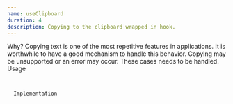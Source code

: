 ```yaml
---
name: useClipboard
duration: 4
description: Copying to the clipboard wrapped in hook.
---
```


<Section>
  <XL>Why?</XL>
  <M>
    Copying text is one of the most repetitive features in applications. It is
    worthwhile to have a good mechanism to handle this behavior. Copying may be
    unsupported or an error may occur. These cases needs to be handled.
  </M>
</Section>

<Section>
  <XL>Usage</XL>
  <Code
    mode="dynamic"
    lang="tsx"
    linesCount={20}
    description="Clean as hell"
    src="/snippets/courses/react-hooks-spellbook/UseClipboardUsage.tsx"
  />
</Section>

<Section>
  <XL>Implementation</XL>
  <Code
    mode="dynamic"
    lang="ts"
    linesCount={63}
    description="A little detail and a description of the implementation"
    src="/snippets/courses/react-hooks-spellbook/useClipboard.ts"
  />
</Section>
